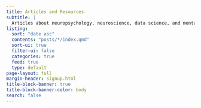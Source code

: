 ```yaml
---
title: Articles and Resources
subtitle: |
  Articles about neuropsychology, neuroscience, data science, and mental health
listing:
  sort: "date asc"
  contents: "posts/*/index.qmd"
  sort-ui: true
  filter-ui: false
  categories: true
  feed: true
  type: default
page-layout: full
margin-header: signup.html
title-block-banner: true
title-block-banner-color: body
search: false
---
```


